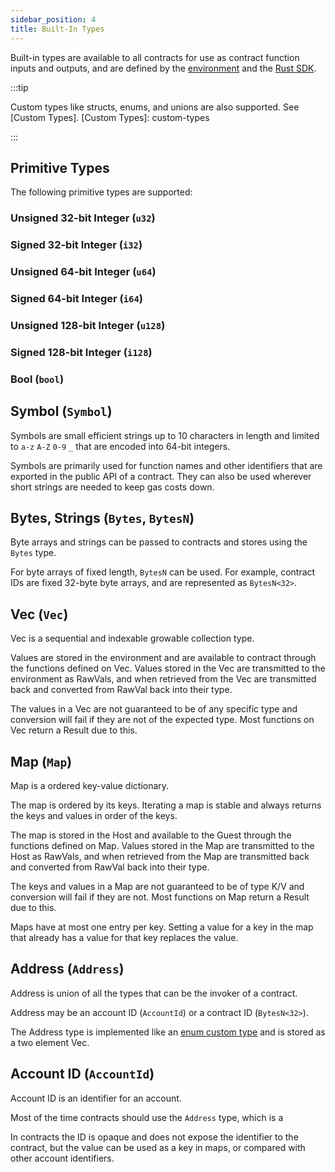 ```yaml
---
sidebar_position: 4
title: Built-In Types
---
```


Built-in types are available to all contracts for use as contract function
inputs and outputs, and are defined by the [environment] and the [Rust SDK].

[environment]: environment-concepts
[Rust SDK]: ../reference/sdks/rust

:::tip

Custom types like structs, enums, and unions are also supported. See [Custom
Types].
[Custom Types]: custom-types

:::

## Primitive Types

The following primitive types are supported:

### Unsigned 32-bit Integer (`u32`)

### Signed 32-bit Integer (`i32`)

### Unsigned 64-bit Integer (`u64`)

### Signed 64-bit Integer (`i64`)

### Unsigned 128-bit Integer (`u128`)

### Signed 128-bit Integer (`i128`)

### Bool (`bool`)

## Symbol (`Symbol`)

Symbols are small efficient strings up to 10 characters in length and limited to
`a-z` `A-Z` `0-9` `_` that are encoded into 64-bit integers.

Symbols are primarily used for function names and other identifiers that are
exported in the public API of a contract. They can also be used wherever short
strings are needed to keep gas costs down.

## Bytes, Strings (`Bytes`, `BytesN`)

Byte arrays and strings can be passed to contracts and stores using the `Bytes`
type.

For byte arrays of fixed length, `BytesN` can be used. For example, contract IDs
are fixed 32-byte byte arrays, and are represented as `BytesN<32>`.

## Vec (`Vec`)

Vec is a sequential and indexable growable collection type.

Values are stored in the environment and are available to contract through the
functions defined on Vec. Values stored in the Vec are transmitted to the
environment as RawVals, and when retrieved from the Vec are transmitted back and
converted from RawVal back into their type.

The values in a Vec are not guaranteed to be of any specific type and conversion
will fail if they are not of the expected type. Most functions on Vec return a
Result due to this.

## Map (`Map`)

Map is a ordered key-value dictionary.

The map is ordered by its keys. Iterating a map is stable and always returns the
keys and values in order of the keys.

The map is stored in the Host and available to the Guest through the functions
defined on Map. Values stored in the Map are transmitted to the Host as RawVals,
and when retrieved from the Map are transmitted back and converted from RawVal
back into their type.

The keys and values in a Map are not guaranteed to be of type K/V and conversion
will fail if they are not. Most functions on Map return a Result due to this.

Maps have at most one entry per key. Setting a value for a key in the map that
already has a value for that key replaces the value.

## Address (`Address`)

Address is union of all the types that can be the invoker of a contract.

Address may be an account ID (`AccountId`) or a contract ID (`BytesN<32>`).

The Address type is implemented like an [enum custom type] and is stored as a
two element Vec.

[enum custom type]: custom-types#enum-unit-and-tuple-variants

## Account ID (`AccountId`)

Account ID is an identifier for an account.

Most of the time contracts should use the `Address` type, which is a

In contracts the ID is opaque and does not expose the identifier to the
contract, but the value can be used as a key in maps, or compared with other
account identifiers.
